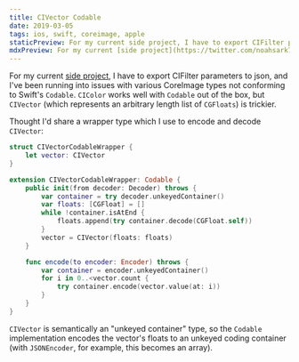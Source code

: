 ```yaml
---
title: CIVector Codable
date: 2019-03-05
tags: ios, swift, coreimage, apple
staticPreview: For my current side project, I have to export CIFilter parameters to json, and I've been running into issues with various CoreImage types not conforming to Swift's Codable...
mdxPreview: For my current [side project](https://twitter.com/noahsark769/status/1102318232025718785), I have to export CIFilter parameters to json, and I've been running into issues with various CoreImage types not conforming to Swift's `Codable`...
---
```

For my current [side project](https://twitter.com/noahsark769/status/1102318232025718785), I have to export CIFilter parameters to json, and I've been running into issues with various CoreImage types not conforming to Swift's `Codable`. `CIColor` works well with `Codable` out of the box, but `CIVector` (which represents an arbitrary length list of `CGFloats`) is trickier.

Thought I'd share a wrapper type which I use to encode and decode `CIVector`:

```swift
struct CIVectorCodableWrapper {
    let vector: CIVector
}

extension CIVectorCodableWrapper: Codable {
    public init(from decoder: Decoder) throws {
        var container = try decoder.unkeyedContainer()
        var floats: [CGFloat] = []
        while !container.isAtEnd {
            floats.append(try container.decode(CGFloat.self))
        }
        vector = CIVector(floats: floats)
    }

    func encode(to encoder: Encoder) throws {
        var container = encoder.unkeyedContainer()
        for i in 0..<vector.count {
            try container.encode(vector.value(at: i))
        }
    }
}
```

`CIVector` is semantically an "unkeyed container" type, so the `Codable` implementation encodes the vector's floats to an unkeyed coding container (with `JSONEncoder`, for example, this becomes an array).